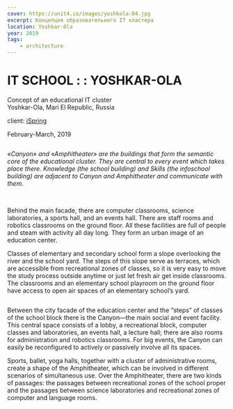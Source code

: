 ```yaml
---
cover: https://unit4.io/images/yoshkola-04.jpg
excerpt: Концепция образовательного IT кластера
location: Yoshkar-Ola
year: 2019
tags:
    - architecture
---
```


# IT SCHOOL : : YOSHKAR-OLA

Concept of an educational IT cluster <br/>
Yoshkar-Ola, Mari El Republic, Russia

client: <a href="https://www.ispring.ru/" target="_blank">iSpring</a>

February-March, 2019

<Image src="/images/yoshkola-08.jpg" alt="" />

_«Canyon» and «Amphitheater» are the buildings that form the semantic core of the educational cluster. They are central to every event which takes place there. Knowledge (the school building) and Skills (the infoschool building) are adjacent to Canyon and Amphitheater and communicate with them._

<Carousel effect='crossfade'>
	<Image src="/images/yoshkola-01_1.jpg" alt="" />
	<Image src="/images/yoshkola-01_2.jpg" alt="" />
	<Image src="/images/yoshkola-01_3.jpg" alt="" />
	<Image src="/images/yoshkola-01_4.jpg" alt="" />
	<Image src="/images/yoshkola-01_5.jpg" alt="" />
</Carousel>

Behind the main facade, there are computer classrooms, science laboratories, a sports hall, and an events hall. There are staff rooms and robotics classrooms on the ground floor. All these facilities are full of people and steam with activity all day long. They form an urban image of an education center.

Classes of elementary and secondary school form a slope overlooking the river and the school yard. The steps of this slope serve as terraces, which are accessible from recreational zones of classes, so it is very easy to move the study process outside anytime or just let fresh air get inside classrooms. The classrooms and an elementary school playroom on the ground floor have access to open air spaces of an elementary school’s yard.

<Image src="/images/yoshkola-03.jpg" alt="" />

Between the city facade of the education center and the “steps” of classes of the school block there is the Canyon—the main social and event facility. This central space consists of a lobby, a recreational block, computer classes and laboratories, an events hall, a lecture hall; there are also rooms for administration and robotics classrooms. For big events, the Canyon can easily be reconfigured to actively or passively involve all its spaces.

Sports, ballet, yoga halls, together with a cluster of administrative rooms, create a shape of the Amphitheater, which can be involved in different scenarios of simultaneous use. Over the Amphitheater, there are two kinds of passages: the passages between recreational zones of the school proper and the passages between science laboratories and recreational zones of computer and language rooms.

<Image src="/images/yoshkola-04.jpg" alt="" />

